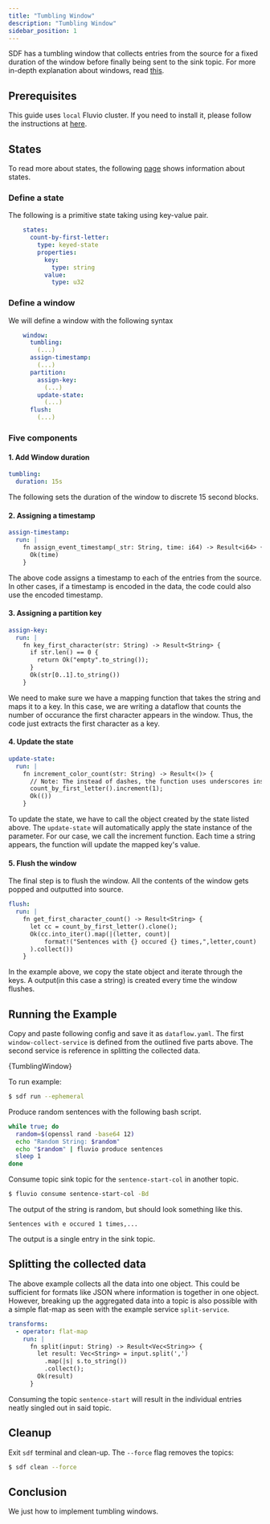```yaml
---
title: "Tumbling Window"
description: "Tumbling Window"
sidebar_position: 1
---
```



SDF has a tumbling window that collects entries from the source for a fixed duration of the window before finally being sent to the sink topic. For more in-depth explanation about windows, read [this][windows].

## Prerequisites

This guide uses `local` Fluvio cluster. If you need to install it, please follow the instructions at [here][installation].

## States

To read more about states, the following [page][state] shows information about states.

### Define a state

The following is a primitive state taking using key-value pair.
```YAML
    states:
      count-by-first-letter:
        type: keyed-state
        properties:
          key: 
            type: string
          value:
            type: u32
```

### Define a window

We will define a window with the following syntax
```YAML
    window: 
      tumbling: 
        (...)
      assign-timestamp:
        (...)
      partition:
        assign-key:
          (...)
        update-state:
          (...)
      flush:
        (...)
```

### Five components

#### 1. Add Window duration
```YAML
tumbling: 
  duration: 15s
```
The following sets the duration of the window to discrete 15 second blocks.

#### 2. Assigning a timestamp

```YAML
assign-timestamp:
  run: | 
    fn assign_event_timestamp(_str: String, time: i64) -> Result<i64> {
      Ok(time)
    }
```
The above code assigns a timestamp to each of the entries from the source. In other cases, if a timestamp is encoded in the data, the code could also use the encoded timestamp.

#### 3. Assigning a partition key

```YAML
assign-key:
  run: |
    fn key_first_character(str: String) -> Result<String> {
      if str.len() == 0 {
        return Ok("empty".to_string());
      }
      Ok(str[0..1].to_string())
    }
```
We need to make sure we have a mapping function that takes the string and maps it to a key. In this case, we are writing a dataflow that counts the number of occurance the first character appears in the window. Thus, the code just extracts the first character as a key.

#### 4. Update the state

```YAML
update-state:
  run: |
    fn increment_color_count(str: String) -> Result<()> {
      // Note: The instead of dashes, the function uses underscores instead.
      count_by_first_letter().increment(1);
      Ok(())
    }
```
To update the state, we have to call the object created by the state listed above. The `update-state` will automatically apply the state instance of the parameter. For our case, we call the increment function. Each time a string appears, the function will update the mapped key's value. 

#### 5. Flush the window

The final step is to flush the window. All the contents of the window gets popped and outputted into source.
```YAML
flush:
  run: |
    fn get_first_character_count() -> Result<String> {
      let cc = count_by_first_letter().clone();
      Ok(cc.into_iter().map(|(letter, count)|
          format!("Sentences with {} occured {} times,",letter,count)
      ).collect())
    }
```
In the example above, we copy the state object and iterate through the keys. A output(in this case a string) is created every time the window flushes. 

## Running the Example

Copy and paste following config and save it as `dataflow.yaml`. The first `window-collect-service` is defined from the outlined five parts above. The second service is reference in splitting the collected data.

<CodeBlock language="yaml">{TumblingWindow}</CodeBlock>

To run example:
```bash copy="cmd"
$ sdf run --ephemeral
```

Produce random sentences with the following bash script.

```bash copy="cmd"
while true; do
  random=$(openssl rand -base64 12)
  echo "Random String: $random"
  echo "$random" | fluvio produce sentences
  sleep 1  
done
```

Consume topic sink topic for the `sentence-start-col` in another topic.

```bash copy="cmd"
$ fluvio consume sentence-start-col -Bd
```

The output of the string is random, but should look something like this.
```
Sentences with e occured 1 times,...
```
The output is a single entry in the sink topic.

## Splitting the collected data

The above example collects all the data into one object. This could be sufficient for formats like JSON where information is together in one object. However, breaking up the aggregated data into a topic is also possible with a simple flat-map as seen with the example service `split-service`.

```YAML
transforms:
  - operator: flat-map
    run: |
      fn split(input: String) -> Result<Vec<String>> {
        let result: Vec<String> = input.split(',')
          .map(|s| s.to_string())
          .collect();
        Ok(result)
      }
```

Consuming the topic `sentence-start` will result in the individual entries neatly singled out in said topic.

## Cleanup

Exit `sdf` terminal and clean-up. The `--force` flag removes the topics:

```bash copy="cmd"
$ sdf clean --force
```


## Conclusion

We just how to implement tumbling windows. 

[installation]: /docs/fluvio/quickstart#install-fluvio
[windows]: /sdf/concepts/window-processing
[state]: /sdf/concepts/state
